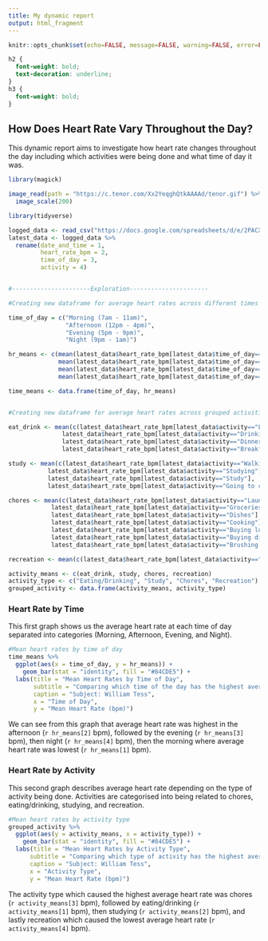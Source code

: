 ---
title: My dynamic report
output: html_fragment
---

```{r setup, include=FALSE}
knitr::opts_chunk$set(echo=FALSE, message=FALSE, warning=FALSE, error=FALSE)

```

```{css}
h2 {
  font-weight: bold;
  text-decoration: underline;
}
h3 {
  font-weight: bold;
}
```

## How Does Heart Rate Vary Throughout the Day?

This dynamic report aims to investigate how heart rate changes throughout the day including which activities were being done and what time of day it was.

```{r}
library(magick)

image_read(path = "https://c.tenor.com/Xx2YeqghQtkAAAAd/tenor.gif") %>%
  image_scale(200)
```

```{r}
library(tidyverse)

logged_data <- read_csv("https://docs.google.com/spreadsheets/d/e/2PACX-1vTCIlpUvabeVRVhMybVDz--d9tMtNJUHnrwwEnGMnvOZuP_SdXyPq46ip4oYhvKMuiRnSiRHw3oYnBd/pub?output=csv")
latest_data <- logged_data %>%
  rename(date_and_time = 1,
         heart_rate_bpm = 2,
         time_of_day = 3,
         activity = 4)


#----------------------Exploration----------------------

#Creating new dataframe for average heart rates across different times of the day

time_of_day = c("Morning (7am - 11am)",                                                               #Variable for different times of the day
                "Afternoon (12pm - 4pm)",
                "Evening (5pm - 9pm)",
                "Night (9pm - 1am)")

hr_means <- c(mean(latest_data$heart_rate_bpm[latest_data$time_of_day=="Morning (7am - 11am)"]),      #Variable for mean heart rates across different times of the day
              mean(latest_data$heart_rate_bpm[latest_data$time_of_day=="Afternoon (12pm - 4pm)"]),
              mean(latest_data$heart_rate_bpm[latest_data$time_of_day=="Evening (5pm - 9pm)"]),
              mean(latest_data$heart_rate_bpm[latest_data$time_of_day=="Night (9pm - 1am)"]))

time_means <- data.frame(time_of_day, hr_means)                                                       #Putting the new variables into a new dataframe


#Creating new dataframe for average heart rates across grouped activities

eat_drink <- mean(c(latest_data$heart_rate_bpm[latest_data$activity=="Lunch"],            #Variable for activities I consider eating/drinking
               latest_data$heart_rate_bpm[latest_data$activity=="Drinking coffee"],
               latest_data$heart_rate_bpm[latest_data$activity=="Dinner"],
               latest_data$heart_rate_bpm[latest_data$activity=="Breakfast"]))

study <- mean(c(latest_data$heart_rate_bpm[latest_data$activity=="Walking home"],         #Variable for activities I consider study-related
           latest_data$heart_rate_bpm[latest_data$activity=="Studying"],
           latest_data$heart_rate_bpm[latest_data$activity=="Study"],
           latest_data$heart_rate_bpm[latest_data$activity=="Going to class"]))

chores <- mean(c(latest_data$heart_rate_bpm[latest_data$activity=="Laundry"],             #Variable for activities I consider chores
            latest_data$heart_rate_bpm[latest_data$activity=="Groceries"],
            latest_data$heart_rate_bpm[latest_data$activity=="Dishes"],
            latest_data$heart_rate_bpm[latest_data$activity=="Cooking"],
            latest_data$heart_rate_bpm[latest_data$activity=="Buying lunch"],
            latest_data$heart_rate_bpm[latest_data$activity=="Buying dinner"],
            latest_data$heart_rate_bpm[latest_data$activity=="Brushing teeth"]))

recreation <- mean(c(latest_data$heart_rate_bpm[latest_data$activity=="Youtube"]))        #Variable for activities I consider recreation

activity_means <- c(eat_drink, study, chores, recreation)                                 #Putting the new variables into a new dataframe
activity_type <- c("Eating/Drinking", "Study", "Chores", "Recreation")
grouped_activity <- data.frame(activity_means, activity_type)

```

### Heart Rate by Time

This first graph shows us the average heart rate at each time of day separated into categories (Morning, Afternoon, Evening, and Night).

```{r}

#Mean heart rates by time of day
time_means %>%
  ggplot(aes(x = time_of_day, y = hr_means)) +
    geom_bar(stat = "identity", fill = "#84CDE5") +
  labs(title = "Mean Heart Rates by Time of Day",
       subtitle = "Comparing which time of the day has the highest average heart rate",
       caption = "Subject: William Tess",
       x = "Time of Day",
       y = "Mean Heart Rate (bpm)")

```

We can see from this graph that average heart rate was highest in the afternoon (`r hr_means[2]` bpm), followed by the evening (`r hr_means[3]` bpm), then night (`r hr_means[4]` bpm), then the morning where average heart rate was lowest (`r hr_means[1]` bpm).

### Heart Rate by Activity

This second graph describes average heart rate depending on the type of activity being done. Activities are categorised into being related to chores, eating/drinking, studying, and recreation.

```{r}
#Mean heart rates by activity type
grouped_activity %>%
  ggplot(aes(y = activity_means, x = activity_type)) +  
    geom_bar(stat = "identity", fill = "#84CDE5") +
  labs(title = "Mean Heart Rates by Activity Type",
      subtitle = "Comparing which type of activity has the highest average heart rate",
      caption = "Subject: William Tess",
      x = "Activity Type",
      y = "Mean Heart Rate (bpm)")

```

The activity type which caused the highest average heart rate was chores (`r activity_means[3]` bpm), followed by eating/drinking (`r activity_means[1]` bpm), then studying (`r activity_means[2]` bpm), and lastly recreation which caused the lowest average heart rate (`r activity_means[4]` bpm).
